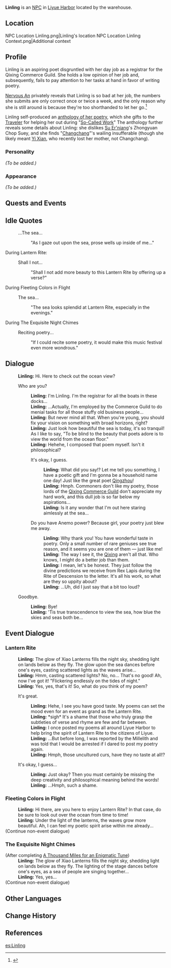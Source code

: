 {{Meta
<!-- REMOVE THIS TEMPLATE AFTER ADDING MISSING INFO -->
|missing_NPC_profile  = yes
}}
{{Character Infobox
|image            = NPC Linling.png
|region           = Liyue
|type             = NPC
|voiceEN          = [https://www.sarinaneer.com/ Sarina Neer]<ref>Sarina Neer: [https://www.sarinaneer.com/reel EN VA's Profile]</ref>
}}
'''Linling''' is an [[NPC]] in [[Liyue Harbor]] located by the warehouse.

==Location==
<gallery>
NPC Location Linling.png|Linling's location
NPC Location Linling Context.png|Additional context
</gallery>

==Profile==
Linling is an aspiring poet disgruntled with her day job as a registrar for the Qixing Commerce Guild. She holds a low opinion of her job and, subsequently, fails to pay attention to her tasks at hand in favor of writing poetry.

[[Nervous An]] privately reveals that Linling is so bad at her job, the numbers she submits are only correct once or twice a week, and the only reason why she is still around is because they're too shorthanded to let her go.<ref>{{Ref/Quest|So-Called Work}}</ref>

Linling self-produced an [[Linling's Anthology of Selected Poetry|anthology of her poetry]], which she gifts to the [[Traveler]] for helping her out during "[[So-Called Work]]" The anthology further reveals some details about Linling: she dislikes [[Su Er'niang]]'s Zhongyuan Chop Suey, and she finds "[[Changchang]]"'s wailing insufferable (though she likely meant [[Yi Xian]], who recently lost her mother, not Changchang).

===Personality===
''(To be added.)''

===Appearance===
''(To be added.)''

==Quests and Events==
{{Quests and Events}}

==Idle Quotes==
{{Dialogue start}}
: {{DIcon|Idle}} ...The sea...
:: {{A|VO Linling 01.ogg}} "As I gaze out upon the sea, prose wells up inside of me..."
{{Dialogue end}}

;During Lantern Rite:
{{Dialogue start}}
: {{DIcon|Idle}} Shall I not...
:: {{A|VO Linling Lantern Rite 01.ogg}} "Shall I not add more beauty to this Lantern Rite by offering up a verse?"
{{Dialogue end}}

;During Fleeting Colors in Flight
{{Dialogue start}}
: {{DIcon|Idle}} The sea...
:: {{A|VO Linling Lantern Rite 02.ogg}} "The sea looks splendid at Lantern Rite, especially in the evenings."
{{Dialogue end}}

;During The Exquisite Night Chimes
{{Dialogue start}}
: {{DIcon|Idle}} Reciting poetry...
:: {{A|VO Linling Lantern Rite 03.ogg}} "If I could recite some poetry, it would make this music festival even more wondrous."
{{Dialogue end}}

==Dialogue==
{{Dialogue start}}
:'''Linling:''' Hi. Here to check out the ocean view?
:{{DIcon}} Who are you?
::'''Linling:''' I'm Linling. I'm the registrar for all the boats in these docks...
::'''Linling:''' ...Actually, I'm employed by the Commerce Guild to do menial tasks for all those stuffy old business people...
::'''Linling:''' But never mind all that. When you're young, you should fix your vision on something with broad horizons, right?
::'''Linling:''' Just look how beautiful the sea is today, it's so tranquil! As I like to say, "To be blind to the beauty that poets adore is to view the world from the ocean floor."
::'''Linling:''' Hehehe, I composed that poem myself. Isn't it philosophical?
::{{DIcon}} It's okay, I guess.
:::'''Linling:''' What did you say!? Let me tell you something, I have a poetic gift and I'm gonna be a household name one day! Just like the great poet [[Qingzhou]]!
:::'''Linling:''' Hmph. Commoners don't like my poetry, those lords of the [[Liyue Qixing|Qixing Commerce Guild]] don't appreciate my hard work, and this dull job is so far below my aspirations...
:::'''Linling:''' Is it any wonder that I'm out here staring aimlessly at the sea...
::{{DIcon}} Do you have Anemo power? Because girl, your poetry just blew me away.
:::'''Linling:''' Why thank you! You have wonderful taste in poetry. Only a small number of rare geniuses see true reason, and it seems you are one of them &mdash; just like me!
:::'''Linling:''' The way I see it, the [[Qixing]] aren't all that. Who knows, I might do a better job than them.
:::'''Linling:''' I mean, let's be honest. They just follow the divine predictions we receive from Rex Lapis during the Rite of Descension to the letter. It's all his work, so what are they so uppity about?
:::'''Linling:''' ...Uh, did I just say that a bit too loud?
:{{DIcon}} Goodbye.
::'''Linling:''' Bye!
::'''Linling:''' 'Tis true transcendence to view the sea, how blue the skies and seas both be...
{{Dialogue end}}

==Event Dialogue==
===Lantern Rite===
{{Dialogue start}}
:'''Linling:''' The glow of Xiao Lanterns fills the night sky, shedding light on lands below as they fly. The glow upon the sea dances before one's eyes, casting scattered lights as the waves arise...
:'''Linling:''' Hmm, casting scattered lights? No, no... That's no good! Ah, now I've got it! "Flickering endlessly on the tides of night."
:'''Linling:''' Yes, yes, that's it! So, what do you think of my poem?
:{{DIcon}} It's great.
::'''Linling:''' Hehe, I see you have good taste. My poems can set the mood even for an event as grand as the Lantern Rite.
::'''Linling:''' *sigh* It's a shame that those who truly grasp the subtleties of verse and rhyme are few and far between.
::'''Linling:''' I once posted my poems all around Liyue Harbor to help bring the spirit of Lantern Rite to the citizens of Liyue.
::'''Linling:''' ...But before long, I was reported by the Millelith and was told that I would be arrested if I dared to post my poetry again.
::'''Linling:''' Hmph, those uncultured curs, have they no taste at all!?
:{{DIcon}} It's okay, I guess...
::'''Linling:''' Just okay? Then you must certainly be missing the deep creativity and philosophical meaning behind the words!
::'''Linling:''' ...Hmph, such a shame.
{{Dialogue end}}

===Fleeting Colors in Flight===
{{Dialogue start}}
:'''Linling:''' Hi there, are you here to enjoy Lantern Rite?  In that case, do be sure to look out over the ocean from time to time!
:'''Linling:''' Under the light of the lanterns, the waves grow more beautiful. Ah, I can feel my poetic spirit arise within me already...
;(Continue non-event dialogue)
{{Dialogue end}}

===The Exquisite Night Chimes===
{{Dialogue start}}
;(After completing [[A Thousand Miles for an Enigmatic Tune]])
:'''Linling:''' The glow of Xiao Lanterns fills the night sky, shedding light on lands below as they fly. The lighting of the stage dances before one's eyes, as a sea of people are singing together...
:'''Linling:''' Yes, yes...
;(Continue non-event dialogue)
{{Dialogue end}}

==Other Languages==
{{Other Languages
|default_hidden = 1
|en      = Linling
|zhs     = 霖铃
|zhs_rm  = Línlíng
|zht     = 霖鈴
|zht_rm  = Línlíng
|ja      = 霖鈴
|ja_rm   = Rinrei{{Assumed}}
|ko      = 임령
|ko_rm   = Imryeong
|es      = Linling
|fr      = Linling
|ru      = Линь Лин
|th      = Linling
|vi      = Linling
|de      = Linling
|id      = Linling
|pt      = Linling
|tr      = Linling
|it      = Linling
}}

==Change History==
{{Change History|1.0}}

==References==
{{Reflist}}

[[es:Linling]]